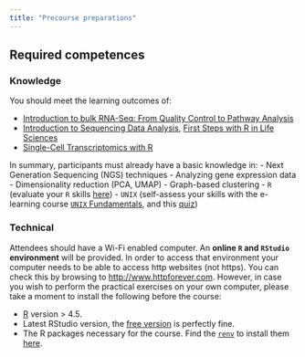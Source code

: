 ```yaml
---
title: "Precourse preparations"
---
```



## Required competences

### Knowledge
You should meet the learning outcomes of: 

- [Introduction to bulk RNA-Seq: From Quality Control to Pathway Analysis](https://www.sib.swiss/training/course/20250922_IRNAS)
- [Introduction to Sequencing Data Analysis](https://www.sib.swiss/training/course/20251119_ISEDA), [First Steps with R in Life Sciences](https://www.sib.swiss/training/course/20251013_FSWR)
- [Single-Cell Transcriptomics with R](https://www.sib.swiss/training/course/20241112_ISCTR)

In summary, participants must already have a basic knowledge in:
- Next Generation Sequencing (NGS) techniques
- Analyzing gene expression data
- Dimensionality reduction (PCA, UMAP)
- Graph-based clustering 
- `R` (evaluate your `R` skills [here](https://docs.google.com/forms/d/e/1FAIpQLSdIyeuabd_ZOWXgI1MWHapmaOMu20L9ESkLDZiWnpmkpujyOg/viewform?usp=sf_link))
- `UNIX` (self-assess your skills with the e-learning course [`UNIX` Fundamentals](https://www.sib.swiss/training/course/2012_UNIXF), and this [quiz](https://docs.google.com/forms/d/e/1FAIpQLSd2BEWeOKLbIRGBT_aDEGPce1FOaVYBbhBiaqcaHoBKNB27MQ/viewform?usp=sf_link))

### Technical

Attendees should have a Wi-Fi enabled computer. An **online `R` and `RStudio` environment** will be provided. In order to access that environment your computer needs to be able to access http websites (not https). You can check this by browsing to [http://www.httpforever.com](http://www.httpforever.com). However, in case you wish to perform the practical exercises on your own computer, please take a moment to install the following before the course:

- [R](https://cran.r-project.org/) version > 4.5. 
- Latest RStudio version, the [free version](https://rstudio.com/products/rstudio/download/) is perfectly fine.
- The R packages necessary for the course. Find the [`renv`](https://rstudio.github.io/renv/) to install them [here](https://github.com/sib-swiss/spatial-transcriptomics-training/blob/master/renv.lock). 
